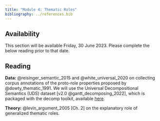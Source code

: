 ```yaml
---
title: "Module 4: Thematic Roles"
bibliography: ../references.bib
---
```


::: {.callout-caution}
## Availability

This section will be available Friday, 30 June 2023. Please complete the below reading prior to that date.
:::

::: {.callout-tip}
## Reading

**Data:** @reisinger_semantic_2015 and @white_universal_2020 on collecting corpus annotations of the proto-role properties proposed by @dowty_thematic_1991. We will use the Universal Decompositional Semantics (UDS) dataset [v2.0 @gantt_decomposing_2022], which is packaged with the decomp toolkit, available [here](https://github.com/decompositional-semantics-initiative/decomp). 

**Theory:** @levin_argument_2005[Ch. 2] on the explanatory role of generalized thematic roles.
:::

